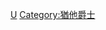 {{Catnav|頁面分類|人类社会|组织|體育組織|NBA}}
{{Catnav|頁面分類|人物|各職業人物|运动员|篮球运动员}}
{{Catnav|頁面分類|...|球類運動|篮球|篮球运动员}}
{{Catnav|頁面分類|...|美國體育|美国篮球|NBA}}
{{Catnav|頁面分類|...|各国篮球|美国篮球|NBA}}
{{Commonscat|Memphis Grizzlies players}}

[[Category:NBA各隊球員|U]]
[[Category:猶他爵士|Category:猶他爵士]]